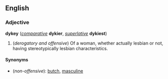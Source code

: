 ==English==
===Adjective===
'''dykey''' (''[[comparative]]'' '''dykier''', ''[[superlative]]'' '''dykiest''')

#(''derogatory and offensive'') Of a woman, whether actually lesbian or not, having stereotypically lesbian characteristics.

====Synonyms====
*(''non-offensive''): [[butch]], [[masculine]]
